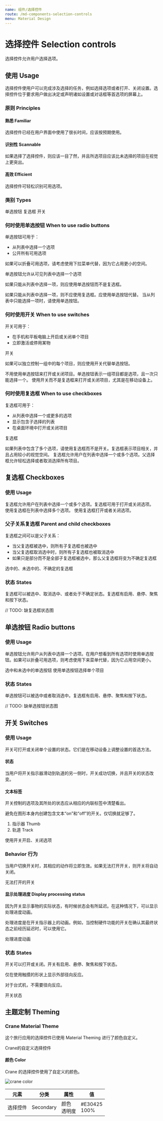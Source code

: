 ```yaml
---
name: 组件/选择控件
route: /md-components-selection-controls
menu: Material Design
---
```



# 选择控件 Selection controls

选择控件允许用户选择选项。

## 使用 Usage

选择控件使用户可以完成涉及选择的任务，例如选择选项或者打开、关闭设置。选择控件位于要求用户做出决定或声明诸如设置或对话框等首选项的屏幕上。

### 原则 Principles


<Row gutter={48}>
  <Column xs={24} sm={12} md={8}>
    <ImageWithTitle img={illos1}>
      <h4>熟悉 Familiar</h4>
      <div>选择控件已经在用户界面中使用了很长时间，应该按预期使用。</div>
    </ImageWithTitle>
  </Column>
  <Column xs={24} sm={12} md={8}>
    <ImageWithTitle img={illos2}>
      <h4>识别性 Scannable</h4>
      <div>
        如果选择了选择控件，则应该一目了然，并且所选项目应该比未选择的项目在视觉上更突出。
      </div>
    </ImageWithTitle>
  </Column>
  <Column xs={24} sm={12} md={8}>
    <ImageWithTitle img={illos3}>
      <h4>高效 Efficient</h4>
      <div>选择控件可轻松识别可用选项。</div>
    </ImageWithTitle>
  </Column>
</Row>

### 类别 Types


<Row gutter={48}>
  <Column xs={24} sm={12} md={8}>
    <ImageWithTitle img={radiobuttons}>单选按钮</ImageWithTitle>
  </Column>
  <Column xs={24} sm={12} md={8}>
    <ImageWithTitle img={checkboxes}>复选框</ImageWithTitle>
  </Column>
  <Column xs={24} sm={12} md={8}>
    <ImageWithTitle img={switches}>开关</ImageWithTitle>
  </Column>
</Row>

### 何时使用单选按钮 When to use radio buttons

单选按钮可用于：

- 从列表中选择一个选项
- 公开所有可用选项

如果可以折叠可用选项，请考虑使用下拉菜单代替，因为它占用更小的空间。


<ImageWithTitle img={whentouseRadio}>
  单选按钮允许从可见列表中选择一个选项
</ImageWithTitle>

如果只能从列表中选择一项，则应使用单选按钮而不是复选框。


<Row gutter={48}>
  <Column xs={24} sm={12}>
    <ImageWithTitle img={whentouseDontCheckbox} status="no">
      如果只能从列表中选择一项，则不应使用复选框。应使用单选按钮代替。
    </ImageWithTitle>
  </Column>
  <Column xs={24} sm={12}>
    <ImageWithTitle img={whentouseDoRadio} status="ok">
      当从列表中只能选择一项时，请使用单选按钮。
    </ImageWithTitle>
  </Column>
</Row>

### 何时使用开关 When to use switches

开关可用于：

- 在手机和平板电脑上开启或关闭单个项目
- 立即激活或停用某物


<ImageWithTitle img={whentouseSwitches}>开关</ImageWithTitle>

如果可以独立控制一组中的每个项目，则应使用开关代替单选按钮。


<ImageWithTitle img={whentouseDontRadio} status="no">
  不用使用单选按钮来打开或关闭项目。单选按钮表示一组项目都是选项，且一次只能选择一个。
</ImageWithTitle>


<ImageWithTitle img={whentouseDoSwitches}>
  使用开关而不是复选框来打开或关闭项目，尤其是在移动设备上。
</ImageWithTitle>

### 何时使用复选框 When to use checkboxes

复选框可用于：

- 从列表中选择一个或更多的选项
- 显示包含子选择的列表
- 在桌面环境中打开或关闭项目


<ImageWithTitle img={whentouseCheckboxes}>复选框</ImageWithTitle>


<ImageWithTitle img={whentouseDontSwitches} status="no">
  如果列表中包含了多个选项，请使用复选框而不是开关。复选框表示项目相关，并且占用较小的视觉空间。
</ImageWithTitle>


<ImageWithTitle img={whentouseDoCheckboxes} status="ok">
  复选框允许用户在列表中选择一个或多个选项。父选择框允许轻松选择或者取消选择所有项目。
</ImageWithTitle>

## 复选框 Checkboxes

### 使用 Usage


<Col2Section img={checkboxesUsage} mediaTitle="选中和未选中的复选框">
  复选框允许用户在列表中选择一个或多个选项。复选框可用于打开或关闭选项。
</Col2Section>


<Row gutter={48}>
  <Column xs={24} sm={12}>
    <ImageWithTitle video={checkboxSelect}>
      使用复选框在列表中选择多个选项。
    </ImageWithTitle>
  </Column>
  <Column xs={24} sm={12}>
    <ImageWithTitle video={checkboxToggle}>
      使用复选框打开或者关闭选项。
    </ImageWithTitle>
  </Column>
</Row>

### 父子关系复选框 Parent and child checkboxes

复选框之间可以是父子关系：

- 当父复选框被选中，则所有子复选框也被选中
- 当父复选框取消选中时，则所有子复选框也被取消选中
- 如果只是部分而不是全部子复选框被选中，那么父复选框将变为不确定复选框


<ImageWithTitle video={parentchildCheckboxes}>
  选中的、未选中的、不确定的复选框
</ImageWithTitle>

### 状态 States

复选框可以被选中、取消选中、或者处于不确定状态。复选框有启用、悬停、聚焦和按下状态。

// TODO: 缺复选框状态图

## 单选按钮 Radio buttons

### 使用 Usage

单选按钮允许用户从列表中选择一个选项。在用户想看到所有选项时使用单选按钮。如果可以折叠可用选项，则考虑使用下来菜单代替，因为它占用空间更小。


<Row gutter={48}>
  <Column xs={24} sm={12}>
    <ImageWithTitle img={radioUsage}>选中和未选中的单选按钮</ImageWithTitle>
  </Column>
  <Column xs={24} sm={12}>
    <ImageWithTitle video={radioSelect}>
      使用单选按钮选择单个项目
    </ImageWithTitle>
  </Column>
</Row>

### 状态 States

单选按钮可以被选中或者取消选中。复选框有启用、悬停、聚焦和按下状态。

// TODO: 缺单选按钮状态图

## 开关 Switches

### 使用 Usage


<Row gutter={48}>
  <Column xs={24} sm={12}>
    <p>
      开关可打开或关闭单个设置的状态。它们是在移动设备上调整设置的首选方法。
    </p>
    <h4>状态</h4>
    <p>
      当用户将开关指示器滑动到轨道的另一侧时，开关成功切换，并且开关的状态改变。
    </p>
    <h4>文本标签</h4>
    <p>开关控制的选项及其所处的状态应从相应的内联标签中清楚看出。</p>
    <p>避免在图形本身内创建包含文本“on”和“off”的开关。仅切换就足够了。</p>
  </Column>
  <Column xs={24} sm={12}>
    <ImageWithTitle img={switchesUsage}>
      <ol>
        <li>指示器 Thumb</li>
        <li>轨道 Track</li>
      </ol>
    </ImageWithTitle>
  </Column>
</Row>


<ImageWithTitle video={switchesDarkmode}>使用开关开启、关闭选项</ImageWithTitle>

### Behavior 行为

当用户切换开关时，其相应的动作将立即生效。如果无法打开开关，则开关将自动关闭。


<ImageWithTitle video={switchesToggle}>无法打开的开关</ImageWithTitle>

#### 显示处理进度 Display processing status

因为开关显示事物的实际状态，有时候状态会有所延迟。在这种情况下，可以显示处理进度动画。

处理进度是在开关指示器上的动画。例如，当控制硬件功能的开关在确认其最终状态之前经历延迟时，可以使用它。


<ImageWithTitle video={switchesProcessing}>处理进度动画</ImageWithTitle>

### 状态 States

开关可以打开或关闭。开关有启用、悬停、聚焦和按下状态。

仅在使用触摸的形状上显示外部径向反应。

对于台式机，不需要径向反应。


<ImageWithTitle img={switchesStates}>开关状态</ImageWithTitle>

## 主题定制 Theming

### Crane Material Theme

这个旅行应用的选择控件已使用 Material Theming 进行了颜色自定义。


<ImageWithTitle img={craneAhero}>Crane的自定义选择控件</ImageWithTitle>

#### 颜色 Color

Crane 的选择控件使用了自定义的颜色。


<img alt="crane color" src={craneColor} />

| 元素     | 分类      | 属性               | 值                  |
| -------- | --------- | ------------------ | ------------------- |
| 选择控件 | Secondary | 颜色 <br /> 透明度 | #E30425 <br /> 100% |
